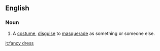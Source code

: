 ==English==

===Noun===
{{en-noun|sg=[[fancy]] [[dress]]|fancy dresses}}

# A [[costume]], [[disguise]] to [[masquerade]] as something or someone else.

[[it:fancy dress]]